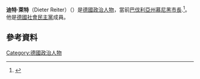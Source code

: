 {{Infobox officeholder
| name          = 迪特·萊特<br>Dieter Reiter
| image         = Dieter reiter 2013.jpg
| imagesize     = 
| alt           = 
| caption       =2013年的迪特·萊特
| office        = 慕尼黑市長
| term_start    = 2014年5月1日
| term_end      = 
| predecessor   = Christian Ude
| successor     = 
| office2       = 
| term_start2   = 
| term_end2     = 
| predecessor2  = 
| successor2    = 
| office3       =
| term_start3   = 
| term_end3     = 
| predecessor3  = 
| successor3    = 
| birth_date    = {{birth date and age|1958|05|19}}
| birth_place   = {{flag|西德}}[[巴伐利亞州|巴伐利亞州]][[多瑙-里斯郡|多瑙-里斯郡]]
| nationality   = {{德國}}
| death_date    = 
| death_place   = 
| party         = [[德國社會民主黨|德國社會民主黨]]
| relations     = 
| spouse        = Petra Reiter (2003 - )
| children      = 1
| residence     = 
| alma_mater    = 
| occupation    = 
| religion      = 
| signature     = 
| website       = 
| footnotes     = 
}}

'''迪特·萊特'''（Dieter Reiter）（{{bd|1958年|5月19日}}）是[[德國|德國]][[政治人物|政治人物]]，當前[[巴伐利亞州|巴伐利亞州]][[慕尼黑|慕尼黑]][[市長|市長]].<ref>{{cite web|url=http://www.thelocal.de/20140331/munich-elects-new-centre-left-mayo-dieter-reiter-spd|title=Munich elects new centre-left mayor|date=31 March 2014|publisher=The Local|accessdate=4 May 2014|archive-date=2014-05-04|archive-url=https://web.archive.org/web/20140504174101/http://www.thelocal.de/20140331/munich-elects-new-centre-left-mayo-dieter-reiter-spd|dead-url=no}}</ref>。他是[[德國社會民主黨|德國社會民主黨]]成員。

==參考資料==

{{reflist}}

[[Category:德國政治人物|Category:德國政治人物]]